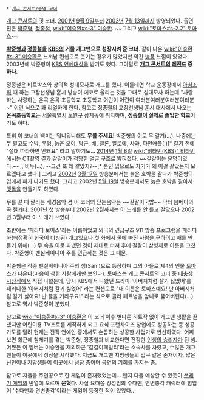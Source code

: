  * [[개그 콘서트/종영 코너]]

{{{#!html
<iframe width="420" height="315" src="//www.youtube.com/embed/f9gCKR8kwvc" frameborder="0" allowfullscreen></iframe>}}}

[[개그 콘서트]]의 옛 코너. [[2001년]] [[9월 9일]]부터 [[2003년]] [[7월 13일]]까지 방영되었다. 출연진은 [[박준형#s-2|박준형]], [[정종철]], [[wiki:"이승환#s-3" 이승환]]. ~~그리고 [[wiki:"토마스#s-2.2" 토마스]]~~

'''[[박준형#s-2|박준형]]과 [[정종철]]을 [[한국방송공사|KBS]]의 거물 개그맨으로 성장시켜 준 코너'''. 같이 나온 [[wiki:"이승환#s-3" 이승환]]은 느끼남 컨셉으로 웃기는 경우가 많았지만 약간 [[병풍#s-1.1|병풍]] 느낌이 있었다. 2003년에 박준형이 [[연예대상#s-3.1|KBS 연예대상]]을 받기도 했다. 그야말로 '''[[개그 콘서트]]의 [[레전드]] 중 하나'''.

정종철은 비트박스와 창의적 성대모사로 개그를 했다. 이를테면 학교 운동장에서 [[아침조회]] 때 하는 교장선생님 훈시 방송이 에코로 울리는 것을 그대로 성대모사 하는데 "사랑하는 사랑하는 온곡 온곡 초등학교 초등학교 어린이 어린이 여러분여러분여러분여러분~" 이런 식으로 꽤 리얼하게 한다. 참고로 정종철의 교장선생님 훈시 대사에서 나오는 '''온곡초등학교'''는 [[서울특별시]] [[노원구]] 상계동에 위치하며, '''[[정종철]]이 실제로 졸업한 학교'''이기도 하다.

특히 이 코너의 백미는 뭐니뭐니해도 '''무를 주세요!''' 박준형의 이로 무 갈기(…). 나중에는 무 말고도 수박, 우엉, 늙은 오이, 당근, 배, 멜론, 알로에, 사과, 파인애플(!)[* 갈기 전에 "절대 따라하면 안돼요" 라고 말하기도... [[2014년]] [[1월 8일]] [[wiki:"비타민(KBS)" 비타민]]에서는 CT촬영 결과 갈갈이가 적당한 얼굴 구조로 밝혀졌다. ~~갈갈이는 운명이었다.~~], 비누(...), --그건 또 왜 갈았지?--[* 본인 입으로도 자기가 왜 이걸 갈았는지 모르겠다고 했다.] 그리고 [[2002년]] [[3월 17일]] 방송분에서는 늙은 호박을 갈다가 박준형의 입에서 피가 나기도 했다. 그리고 2002년 [[5월 19일]] 방송분에서도 늙은 호박을 갈아서 [[맷돌]]을 만들기도 하였다. 

무를 갈 때 깔리는 배경음악 겸 이 코너의 닫는음악은 ~~갈갈이국밥~~ 닥터 봄베이의 곡 [[캘커타]]. 2001년 첫 방송부터 2002년 2월까지는 이 노래를 안 틀고 갈았으나 2002년 3월부터 이 노래가 쓰였다.

초반에는 '패러디 보이스'라는 이름이었고 외국의 긴급구조 911 방송 프로그램을 패러디하는(정확히 한국어 더빙된) 개그였으나 첫 화에서 물에 빠진 사람을 구하려고 배를 만들기 위해(…) 무 속을 이로 파냈던 것이 제대로 터져 후에 갈갈이 삼형제로 이름을 고쳤다. 박준형이 펜실베이니아 주를 언급하는 것은 그 때문.

박준형은 작중 펜실베이니아 주의 샘(Sam)으로 등장하며 그의 아들로 제4의 인물 [[토마스]]가 나온다(마음이 착한 사람에게만 보인다). 토마스는 개그 콘서트의 코너 중 [[대충상 시상식]]에서 직접 나왔는데, 당시 KBS에서 나왔던 드라마 '아버지처럼 살기 싫었어'를 패러디한 '아버지처럼 갈기 싫었어' 라는 컨셉으로 "내 이름은 토마스예요! 난 아버지처럼 갈기 싫어요! 난 뚫을 거라구요!" 라는 식으로 콜라 페트병을 앞니로 뚫어버린다(...) 참고로 역시 박준형이 분했다.

참고로 [[wiki:"이승환#s-3" 이승환]]은 이 코너 이후 별다른 히트작 없이 개그맨 생활을 끝냈지만 어린이용 TV프로를 제작하게 되고 요식 프랜차이즈 창업에도 성공하는 등 성공 가도를 달려 현재는 전직 연예인 중에서도 손꼽히는 성공한 사업가로 변신하였다. 어찌보면 최근에 침체기를 겪는 박준형, 정종철과 비교한다면 진정한 [[인생의 승리자]]가 된 셈. 어쨌든 이 멤버는 이승환을 제외하곤 '갈갈이패밀리'라는 소속사를 차렸고, 수많은 개그맨들이 이곳에서 성장을 시작했다. 지금도 개그맨 지망생들의 입구 같은 존재이자, 많은 신인이나 지망생들이 이곳에서 성장 중이며 공연의 기회를 가지는 중.

참고로 저들을 주인공으로 한 게임이 존재했었는데... 왠지 다들 예상할 수 있듯이 [[쓰레기 게임]]의 반열에 오르며 '''묻혔다'''. 사실 요때쯤 강성범의 수다맨, 연변총각 캐릭터에 힘입어 '수다맨과 연변총각'이라는 게임이 등장한 적이 있었다..
